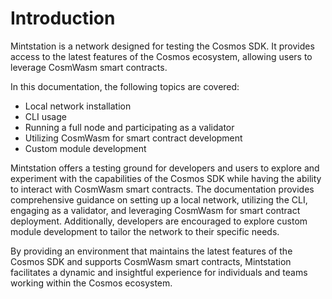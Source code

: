 # Introduction

Mintstation is a network designed for testing the Cosmos SDK. It provides access to the latest features of the Cosmos ecosystem, allowing users to leverage CosmWasm smart contracts.

In this documentation, the following topics are covered:

- Local network installation
- CLI usage
- Running a full node and participating as a validator
- Utilizing CosmWasm for smart contract development
- Custom module development

Mintstation offers a testing ground for developers and users to explore and experiment with the capabilities of the Cosmos SDK while having the ability to interact with CosmWasm smart contracts. The documentation provides comprehensive guidance on setting up a local network, utilizing the CLI, engaging as a validator, and leveraging CosmWasm for smart contract deployment. Additionally, developers are encouraged to explore custom module development to tailor the network to their specific needs.

By providing an environment that maintains the latest features of the Cosmos SDK and supports CosmWasm smart contracts, Mintstation facilitates a dynamic and insightful experience for individuals and teams working within the Cosmos ecosystem.

